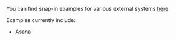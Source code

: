 You can find snap-in examples for various external systems [here](https://github.com/devrev/airdrop-examples).

Examples currently include:

- Asana
